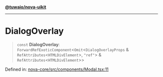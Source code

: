 [**@tuwaio/nova-uikit**](../../../README.md)

***

# DialogOverlay

> `const` **DialogOverlay**: `ForwardRefExoticComponent`\<`Omit`\<`DialogOverlayProps` & `RefAttributes`\<`HTMLDivElement`\>, `"ref"`\> & `RefAttributes`\<`HTMLDivElement`\>\>

Defined in: [nova-core/src/components/Modal.tsx:11](https://github.com/TuwaIO/nova-uikit/blob/0264e04d7bd3af82117c3a9b03d510f8f3381744/packages/nova-core/src/components/Modal.tsx#L11)
